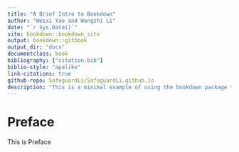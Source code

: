 ```yaml
--- 
title: "A Brief Intro to Bookdown"
author: "Weixi Yao and Wangzhi Li"
date: "`r Sys.Date()`"
site: bookdown::bookdown_site
output: bookdown::gitbook
output_dir: "docs"
documentclass: book
bibliography: ["citation.bib"]
biblio-style: "apalike"
link-citations: true
github-repo: SafeguardLi/SafeguardLi.github.io
description: "This is a minimal example of using the bookdown package to write a book. The output format for this example is bookdown::gitbook."
---
```


# Preface {-}

This is Preface